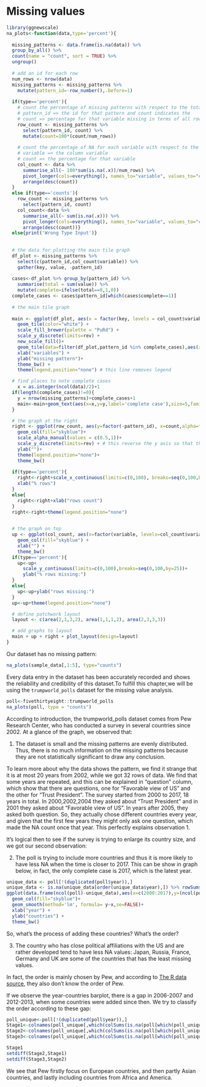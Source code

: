 # Missing values

```r
library(ggnewscale)
na_plots<-function(data,type='percent'){
  
  missing_patterns <- data.frame(is.na(data)) %>%
  group_by_all() %>%
  count(name = "count", sort = TRUE) %>%
  ungroup()
  
  # add an id for each row
  num_rows <- nrow(data)
  missing_patterns <- missing_patterns %>% 
    mutate(pattern_id=-row_number(),.before=1)
  
  if(type=='percent'){
    # count the percentage of missing patterns with respect to the total number of rows:
    # pattern_id => the id for that pattern and count indicates the 
    # count => percentage for that variable missing in terms of all rows
    row_count <- missing_patterns %>% 
      select(pattern_id, count) %>%
      mutate(count=100*(count/num_rows))
    
    # count the percentage of NA for each variable with respect to the total number of rows:
    # variable => the column variable
    # count => the percentage for that variable
    col_count <- data %>% 
      summarise_all(~ 100*sum(is.na(.x))/num_rows) %>% 
      pivot_longer(cols=everything(), names_to="variable", values_to="count") %>% 
      arrange(desc(count))
  }
  else if(type=='counts'){
    row_count <- missing_patterns %>% 
      select(pattern_id, count)
    col_count<-data %>% 
      summarise_all(~ sum(is.na(.x))) %>%
      pivot_longer(cols=everything(), names_to="variable", values_to="count") %>% 
      arrange(desc(count))}
  else{print('Wrong Type Input')}
    
  
  # the data for plotting the main tile graph
  df_plot <- missing_patterns %>%
    select(c(pattern_id,col_count$variable)) %>% 
    gather(key, value, -pattern_id) 
  
  cases<-df_plot %>% group_by(pattern_id) %>% 
    summarise(total = sum(value)) %>%
    mutate(complete=ifelse(total==0,1,0))
  complete_cases <- cases$pattern_id[which(cases$complete==1)]
  
  # the main tile graph
  
  main <- ggplot(df_plot, aes(x = factor(key, levels = col_count$variable), y = factor(-pattern_id), fill = value)) +
    geom_tile(color="white") +
    scale_fill_brewer(palette = "PuRd") +
    scale_y_discrete(limits=rev) +
    new_scale_fill()+
    geom_tile(data=filter(df_plot,pattern_id %in% complete_cases),aes(x = factor(key, levels = col_count$variable), y = factor(-pattern_id)),fill='#9264de')+
    xlab("variables") +
    ylab("missing pattern")+
    theme_bw() +
    theme(legend.position="none") # this line removes legend

  # find places to note complete cases
    x = as.integer(ncol(data)/2)+1
  if(length(complete_cases)!=0){
    y = nrow(missing_patterns)+complete_cases+1
    main<-main+geom_text(aes(x=x,y=y,label='complete case'),size=5,family="Times", fontface='bold')+theme(legend.position="none")
  }

  # the graph at the right
  right <- ggplot(row_count, aes(y=factor(-pattern_id), x=count,alpha=factor(rev(cases$complete)))) +
    geom_col(fill="skyblue")+
    scale_alpha_manual(values = c(0.5,1))+
    scale_y_discrete(limits=rev) + # this reverse the y axis so that the smallest is the last pattern id
    ylab("")+
    theme(legend.position="none")+
    theme_bw()
  
  if(type=='percent'){
    right<-right+scale_x_continuous(limits=c(0,100), breaks=seq(0,100,by=25)) +
    xlab("% rows")
  }
  else{
    right<-right+xlab("rows count")
  }
  right<-right+theme(legend.position="none")
    

  # the graph on top
  up <- ggplot(col_count, aes(x=factor(variable, levels=col_count$variable), y=count)) + 
    geom_col(fill="skyblue") +
    xlab("") +
    theme_bw()
  if(type=='percent'){
    up<-up+
      scale_y_continuous(limits=c(0,100),breaks=seq(0,100,by=25))+
      ylab("% rows missing:")
  }
  else{
    up<-up+ylab("rows missing:")
  }
  up<-up+theme(legend.position="none")

  # define patchwork layout
  layout <- c(area(2,1,3,2), area(1,1,1,2), area(2,3,3,3))

  # add graphs to layout
  main + up + right + plot_layout(design=layout)
}
```

Our dataset has no missing pattern:

```r
na_plots(sample_data[,1:5], type="counts")
```

Every data entry in the dataset has been accurately recorded and shows the reliability and credibility of this dataset.To fulfill this chapter,we will be using the `trumpworld_polls` dataset for the missing value analysis.

```r
poll<-fivethirtyeight::trumpworld_polls
na_plots(poll, type = "counts")
```

According to introduction, the trumpworld_polls dataset comes from Pew Research Center, who has conducted a survey in several countries since 2002. At a glance of the graph, we observed that:

1. The dataset is small and the missing patterns are evenly distributed. Thus, there is no much information on the missing patterns because they are not statistically significant to draw any conclusion.

To learn more about why the data shows the pattern, we find it strange that it is at most 20 years from 2002, while we got 32 rows of data. We find that some years are repeated, and this can be explained in "question" column, which show that there are questions, one for "Favorable view of US" and the other for "Trust President". The survey started from 2000 to 2017, 18 years in total. In 2000,2002,2004 they asked about "Trust President" and in 2001 they asked about "Favorable view of US". In years after 2005, they asked both question. So, they actually chose different countries every year, and given that the first few years they might only ask one question, which made the NA count once that year. This perfectly explains observation 1.

It's logical then to see if the survey is trying to enlarge its country size, and we got our second observation:

2. The poll is trying to include more countries and thus it is more likely to have less NA when the time is closer to 2017. This can be show in graph below, in fact, the only complete case is 2017, which is the latest year.

```r
unique_data <- poll[!(duplicated(poll$year)),]
unique_data <- is.na(unique_data[order(unique_data$year),]) %>% rowSums()
ggplot(data.frame(ncol(poll)-unique_data),aes(x=c(2000:2017),y=(ncol(poll)-unique_data)))+
  geom_col(fill="skyblue")+
  geom_smooth(method='lm', formula= y~x,se=FALSE)+
  xlab("year") +
  ylab("countries") +
  theme_bw()
```

So, what's the process of adding these countries? What's the order?

3. The country who has close political affiliations with the US and are rather developed tend to have less NA values: Japan, Russia, France, Germany and UK are some of the countries that has the least missing values. 

In fact, the order is mainly chosen by Pew, and according to [The R data source](https://fivethirtyeight.com/features/what-the-world-thinks-of-trump/), they also don't know the order of Pew. 

If we observe the year-countries barplot, there is a gap in 2006-2007 and 2012-2013, when some countries were added since then. We try to classify the order according to these gap:

```r
poll_unique<-poll[!(duplicated(poll$year)),]
Stage1<-colnames(poll_unique[,which(colSums(is.na(poll[which(poll_unique$year<2007),]))<3)]) #At most 2 out of 8 years are missing
Stage2<-colnames(poll_unique[,which(colSums(is.na(poll[which(poll_unique$year>2006 & poll_unique$year<2013),]))<2)])
Stage3<-colnames(poll_unique[,which(colSums(is.na(poll[which(poll_unique$year>2012),]))<2)])

Stage1
setdiff(Stage2,Stage1)
setdiff(Stage3,Stage2)
```

We see that Pew firstly focus on European countries, and then partly Asian countries, and lastly including countries from Africa and America.
